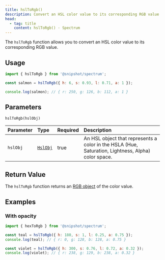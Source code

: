 ```yaml
---
title: hslToRgb()
description: Convert an HSL color value to its corresponding RGB value using the Spectrum library
head:
  - tag: title
    content: hslToRgb() · Spectrum
---
```



[<Icon name="github" size='1.5rem' color="var(--github-icon-color)" />](https://github.com/Linkerin/spectrum/blob/main/src/methods/hslToRgb.ts)

The `hslToRgb` function allows you to convert an HSL color value to its corresponding RGB value.

## Usage

```js
import { hslToRgb } from '@snipshot/spectrum';

const salmon = hslToRgb({ h: 6, s: 0.93, l: 0.71, a: 1 });

console.log(salmon); // { r: 250, g: 126, b: 112, a: 1 }
```

## Parameters

`hslToRgb(hslObj)`

| Parameter | Type                           | Required | Description                                                                                        |
| :-------- | :----------------------------- | :------- | :------------------------------------------------------------------------------------------------- |
| `hslObj`  | [`HslObj`](/docs/types#hslobj) | true     | An HSL object that represents a color in the HSLA (Hue, Saturation, Lightness, Alpha) color space. |

## Return Value

The `hslToRgb` function returns an [RGB object](/docs/types#rgbobj) of the color value.

## Examples

### With opacity

```js
import { hexToRgb } from '@snipshot/spectrum';

const teal = hslToRgb({ h: 180, s: 1, l: 0.25, a: 0.75 });
console.log(teal); // { r: 0, g: 128, b: 128, a: 0.75 }

const violet = hslToRgb({ h: 300, s: 0.76, l: 0.72, a: 0.32 });
console.log(violet); // { r: 238, g: 129, b: 238, a: 0.32 }
```
